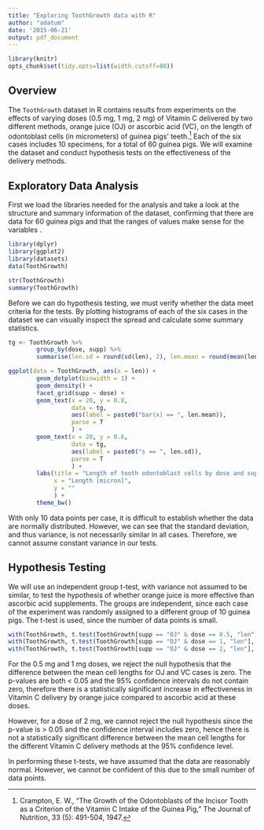 ```yaml
---
title: "Exploring ToothGrowth data with R"
author: "adatum"
date: '2015-06-21'
output: pdf_document
---
```


```r
library(knitr)
opts_chunk$set(tidy.opts=list(width.cutoff=80))
```
## Overview

The `ToothGrowth` dataset in R contains results from experiments on the effects of varying doses (0.5 mg, 1 mg, 2 mg) of Vitamin C delivered by two different methods, orange juice (OJ) or ascorbic acid (VC), on the length of odontoblast cells (in micrometers) of guinea pigs' teeth.[^crampton] Each of the six cases includes 10 specimens, for a total of 60 guinea pigs. We will examine the dataset and conduct hypothesis tests on the effectiveness of the delivery methods.

[^crampton]: Crampton, E. W., "The Growth of the Odontoblasts of the Incisor Tooth as a Criterion of the Vitamin C Intake of the Guinea Pig," The Journal of Nutrition, 33 (5): 491-504, 1947. 

## Exploratory Data Analysis

First we load the libraries needed for the analysis and take a look at the structure and summary information of the dataset, confirming that there are data for 60 guinea pigs and that the ranges of values make sense for the variables .

```r
library(dplyr)
library(ggplot2)
library(datasets)
data(ToothGrowth)

str(ToothGrowth)
summary(ToothGrowth)
```

Before we can do hypothesis testing, we must verify whether the data meet criteria for the tests. By plotting histograms of each of the six cases in the dataset we can visually inspect the spread and calculate some summary statistics.

```r
tg <- ToothGrowth %>% 
        group_by(dose, supp) %>% 
        summarise(len.sd = round(sd(len), 2), len.mean = round(mean(len), 2))

ggplot(data = ToothGrowth, aes(x = len)) + 
        geom_dotplot(binwidth = 1) + 
        geom_density() + 
        facet_grid(supp ~ dose) + 
        geom_text(x = 20, y = 0.8, 
                  data = tg,
                  aes(label = paste0("bar(x) == ", len.mean)),
                  parse = T
                  ) +
        geom_text(x = 20, y = 0.6, 
                  data = tg,
                  aes(label = paste0("s == ", len.sd)),
                  parse = T
                  ) +
        labs(title = "Length of tooth odontoblast cells by dose and supplement type", 
             x = "Length [micron]", 
             y = ""
             ) + 
        theme_bw()

```

With only 10 data points per case, it is difficult to establish whether the data are normally distributed. However, we can see that the standard deviation, and thus variance, is not necessarily similar in all cases. Therefore, we cannot assume constant variance in our tests.


## Hypothesis Testing

We will use an independent group t-test, with variance not assumed to be similar, to test the hypothesis of whether orange juice is more effective than ascorbic acid supplements. The groups are independent, since each case of the experiment was randomly assigned to a different group of 10 guinea pigs. The t-test is used, since the number of data points is small.

```r
with(ToothGrowth, t.test(ToothGrowth[supp == "OJ" & dose == 0.5, "len"], ToothGrowth[supp == "VC" & dose == 0.5, "len"], alternative = "greater")[c("conf.int", "p.value")])
with(ToothGrowth, t.test(ToothGrowth[supp == "OJ" & dose == 1, "len"], ToothGrowth[supp == "VC" & dose == 1, "len"], alternative = "greater")[c("conf.int", "p.value")])
with(ToothGrowth, t.test(ToothGrowth[supp == "OJ" & dose == 2, "len"], ToothGrowth[supp == "VC" & dose == 2, "len"], alternative = "greater")[c("conf.int", "p.value")])
```

For the 0.5 mg and 1 mg doses, we reject the null hypothesis that the difference between the mean cell lengths for OJ and VC cases is zero. The p-values are both < 0.05 and the 95% confidence intervals do not contain zero, therefore there is a statistically significant increase in effectiveness in Vitamin C delivery by orange juice compared to ascorbic acid at these doses.

However, for a dose of 2 mg, we cannot reject the null hypothesis since the p-value is > 0.05 and the confidence interval includes zero, hence there is not a statistically significant difference between the mean cell lengths for the different Vitamin C delivery methods at the 95% confidence level.

In performing these t-tests, we have assumed that the data are reasonably normal. However, we cannot be confident of this due to the small number of data points. 
